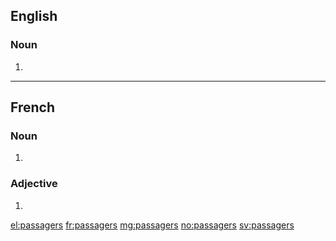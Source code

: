 ==English==

===Noun===
{{head|en|noun plural form|head=passagers}}

# {{plural of|passager|lang=en}}

----

==French==

===Noun===
{{head|fr|noun plural form|g=m}}

# {{masculine plural of|passager|lang=fr}}

===Adjective===
{{fr-adj-form}}

# {{masculine plural of|passager|lang=fr}}

[[el:passagers]]
[[fr:passagers]]
[[mg:passagers]]
[[no:passagers]]
[[sv:passagers]]